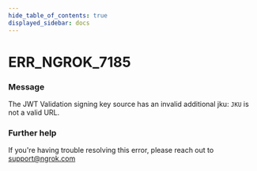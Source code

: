 ```yaml
---
hide_table_of_contents: true
displayed_sidebar: docs
---
```



# ERR_NGROK_7185

### Message

The JWT Validation signing key source has an invalid additional jku: `JKU` is not a valid URL.

<ErrorDetails error="err_ngrok_7185" />

### Further help

If you're having trouble resolving this error, please reach out to [support@ngrok.com](mailto:support@ngrok.com?subject=Help%20with%20ERR_NGROK_7185)

